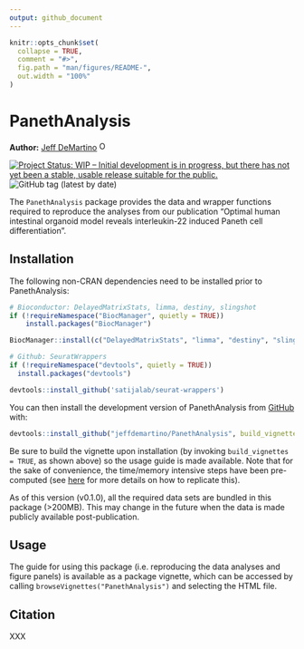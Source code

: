 ```yaml
---
output: github_document
---
```


<!-- README.md is generated from README.Rmd. Please edit that file -->

```r
knitr::opts_chunk$set(
  collapse = TRUE,
  comment = "#>",
  fig.path = "man/figures/README-",
  out.width = "100%"
)
```

# PanethAnalysis

**Author:** [Jeff DeMartino](https://github.com/jeffdemartino) <a href="https://orcid.org/0000-0001-7366-4789" target="orcid.widget"> <img src="https://info.orcid.org/wp-content/uploads/2019/11/orcid_16x16.png" alt="ORCID logo" width="16" height="16"/></a>

<!-- badges: start -->

[![Project Status: WIP – Initial development is in progress, but there has not yet been a stable, usable release suitable for the public.](https://www.repostatus.org/badges/latest/wip.svg)](https://www.repostatus.org/#wip) ![GitHub tag (latest by date)](https://img.shields.io/github/v/tag/jeffdemartino/PanethAnalysis)

<!-- badges: end -->

The `PanethAnalysis` package provides the data and wrapper functions required to reproduce the analyses from our publication "Optimal human intestinal organoid model reveals interleukin-22 induced Paneth cell differentiation".

## Installation

The following non-CRAN dependencies need to be installed prior to PanethAnalysis:

``` r
# Bioconductor: DelayedMatrixStats, limma, destiny, slingshot
if (!requireNamespace("BiocManager", quietly = TRUE))
    install.packages("BiocManager")

BiocManager::install(c("DelayedMatrixStats", "limma", "destiny", "slingshot", "clusterProfiler", "org.Hs.eg.db"))

# Github: SeuratWrappers
if (!requireNamespace("devtools", quietly = TRUE))
  install.packages("devtools")

devtools::install_github('satijalab/seurat-wrappers')
```

You can then install the development version of PanethAnalysis from [GitHub](https://github.com/) with:

``` r
devtools::install_github("jeffdemartino/PanethAnalysis", build_vignettes = TRUE)
```

Be sure to build the vignette upon installation (by invoking `build_vignettes = TRUE`, as shown above) so the usage guide is made available. Note that for the sake of convenience, the time/memory intensive steps have been pre-computed (see [here](https://ropensci.org/blog/2019/12/08/precompute-vignettes/) for more details on how to replicate this).

As of this version (v0.1.0), all the required data sets are bundled in this package (\>200MB). This may change in the future when the data is made publicly available post-publication.

## Usage

The guide for using this package (i.e. reproducing the data analyses and figure panels) is available as a package vignette, which can be accessed by calling `browseVignettes("PanethAnalysis")` and selecting the HTML file.

## Citation

XXX

